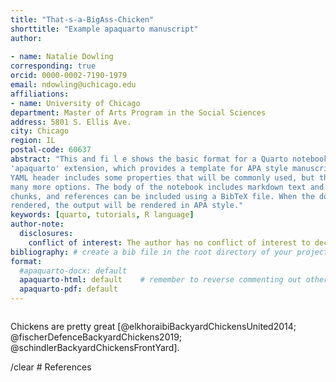 ```yaml
---
title: "That-s-a-BigAss-Chicken"
shorttitle: "Example apaquarto manuscript"
author:
 
- name: Natalie Dowling
corresponding: true
orcid: 0000-0002-7190-1979
email: ndowling@uchicago.edu
affiliations:
- name: University of Chicago
department: Master of Arts Program in the Social Sciences
address: 5801 S. Ellis Ave.
city: Chicago
region: IL
postal-code: 60637
abstract: "This and fi l e shows the basic format for a Quarto notebook using the
'apaquarto' extension, which provides a template for APA style manuscripts. The
YAML header includes some properties that will be commonly used, but there are
many more options. The body of the notebook includes markdown text and code
chunks, and references can be included using a BibTeX file. When the document is
rendered, the output will be rendered in APA style."
keywords: [quarto, tutorials, R language]
author-note:
  disclosures:
    conflict of interest: The author has no conflict of interest to declare.
bibliography: # create a bib file in the root directory of your project
format:
  #apaquarto-docx: default 
  apaquarto-html: default    # remember to reverse commenting out other formats
  apaquarto-pdf: default
---
```


```r


```

Chickens are pretty great [@elkhoraibiBackyardChickensUnited2014; @fischerDefenceBackyardChickens2019; @schindlerBackyardChickensFrontYard].

/clear
# References

